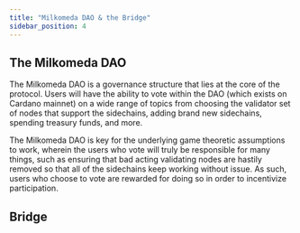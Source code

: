 ```yaml
---
title: "Milkomeda DAO & the Bridge"
sidebar_position: 4
---
```


## The Milkomeda DAO

The Milkomeda DAO is a governance structure that lies at the core of the protocol. Users will have the ability to vote within the DAO (which exists on Cardano mainnet) on a wide range of topics from choosing the validator set of nodes that support the sidechains, adding brand new sidechains, spending treasury funds, and more.

The Milkomeda DAO is key for the underlying game theoretic assumptions to work, wherein the users who vote will truly be responsible for many things, such as ensuring that bad acting validating nodes are hastily removed so that all of the sidechains keep working without issue. As such, users who choose to vote are rewarded for doing so in order to incentivize participation.

## Bridge
